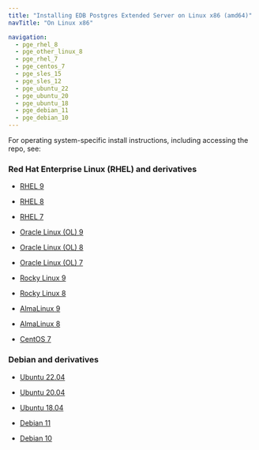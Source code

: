 ```yaml
---
title: "Installing EDB Postgres Extended Server on Linux x86 (amd64)"
navTitle: "On Linux x86"

navigation:
  - pge_rhel_8
  - pge_other_linux_8
  - pge_rhel_7
  - pge_centos_7
  - pge_sles_15
  - pge_sles_12
  - pge_ubuntu_22
  - pge_ubuntu_20
  - pge_ubuntu_18
  - pge_debian_11
  - pge_debian_10
---
```


For operating system-specific install instructions, including accessing the repo, see:

### Red Hat Enterprise Linux (RHEL) and derivatives

- [RHEL 9](pge_rhel_9)

- [RHEL 8](pge_rhel_8)

- [RHEL 7](pge_rhel_7)

- [Oracle Linux (OL) 9](pge_rhel_9)

- [Oracle Linux (OL) 8](pge_rhel_8)

- [Oracle Linux (OL) 7](pge_rhel_7)

- [Rocky Linux 9](pge_other_linux_9)

- [Rocky Linux 8](pge_other_linux_8)

- [AlmaLinux 9](pge_other_linux_9)

- [AlmaLinux 8](pge_other_linux_8)

- [CentOS 7](pge_centos_7)

### Debian and derivatives

- [Ubuntu 22.04](pge_ubuntu_22)

- [Ubuntu 20.04](pge_ubuntu_20)

- [Ubuntu 18.04](pge_ubuntu_18)

- [Debian 11](pge_debian_11)

- [Debian 10](pge_debian_10)
